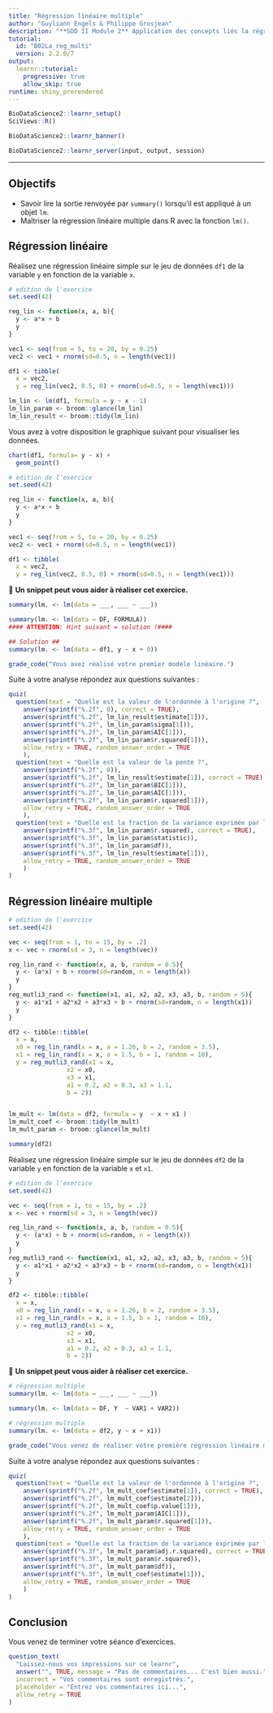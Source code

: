 ```yaml
---
title: "Régression linéaire multiple"
author: "Guyliann Engels & Philippe Grosjean"
description: "**SDD II Module 2** Application des concepts liés la régression linéaire multiple."
tutorial:
  id: "B02La_reg_multi"
  version: 2.2.0/7
output: 
  learnr::tutorial:
    progressive: true
    allow_skip: true
runtime: shiny_prerendered
---
```


```r
BioDataScience2::learnr_setup()
SciViews::R()
```

```r
BioDataScience2::learnr_banner()
```

```r
BioDataScience2::learnr_server(input, output, session)
```

----

## Objectifs

- Savoir lire la sortie renvoyée par `summary()` lorsqu'il est appliqué à un objet `lm`.
- Maîtriser la régression linéaire multiple dans R avec la fonction `lm()`.

## Régression linéaire

Réalisez une régression linéaire simple sur le jeu de données `df1` de la variable `y` en fonction de la variable `x`. 

```r
# edition de l'exercice 
set.seed(42)

reg_lin <- function(x, a, b){
  y <- a*x + b
  y
}

vec1 <- seq(from = 5, to = 20, by = 0.25)
vec2 <- vec1 + rnorm(sd=0.5, n = length(vec1))

df1 <- tibble(
  x = vec2,
  y = reg_lin(vec2, 0.5, 0) + rnorm(sd=0.5, n = length(vec1)))

lm_lin <- lm(df1, formula = y ~ x - 1)
lm_lin_param <- broom::glance(lm_lin)
lm_lin_result <- broom::tidy(lm_lin)
```

Vous avez à votre disposition le graphique suivant pour visualiser les données.

```r
chart(df1, formula= y ~ x) +
  geom_point() 
```

```r
# edition de l'exercice 
set.seed(42)

reg_lin <- function(x, a, b){
  y <- a*x + b
  y
}

vec1 <- seq(from = 5, to = 20, by = 0.25)
vec2 <- vec1 + rnorm(sd=0.5, n = length(vec1))

df1 <- tibble(
  x = vec2,
  y = reg_lin(vec2, 0.5, 0) + rnorm(sd=0.5, n = length(vec1)))
```

💬 **Un snippet peut vous aider à réaliser cet exercice.**

```r
summary(lm. <- lm(data = ___, ___ ~ ___))
```

```r
summary(lm. <- lm(data = DF, FORMULA))
#### ATTENTION: Hint suivant = solution !####
```

```r
## Solution ##
summary(lm. <- lm(data = df1, y ~ x + 0))
```

```r
grade_code("Vous avez réalisé votre premier modèle linéaire.")
```

Suite à votre analyse répondez aux questions suivantes : 

```r
quiz(
  question(text = "Quelle est la valeur de l'ordonnée à l'origine ?",
    answer(sprintf("%.2f", 0), correct = TRUE),
    answer(sprintf("%.2f", lm_lin_result$estimate[1])),
    answer(sprintf("%.2f", lm_lin_param$sigma[1])),
    answer(sprintf("%.2f", lm_lin_param$AIC[1])),
    answer(sprintf("%.2f", lm_lin_param$r.squared[1])),
    allow_retry = TRUE, random_answer_order = TRUE
    ),
  question(text = "Quelle est la valeur de la pente ?",
    answer(sprintf("%.2f", 0)),
    answer(sprintf("%.2f", lm_lin_result$estimate[1]), correct = TRUE),
    answer(sprintf("%.2f", lm_lin_param$BIC[1])),
    answer(sprintf("%.2f", lm_lin_param$AIC[1])),
    answer(sprintf("%.2f", lm_lin_param$r.squared[1])),
    allow_retry = TRUE, random_answer_order = TRUE
    ),
  question(text = "Quelle est la fraction de la variance exprimée par la régression linéaire ?",
    answer(sprintf("%.3f", lm_lin_param$r.squared), correct = TRUE),
    answer(sprintf("%.3f", lm_lin_param$statistic)),
    answer(sprintf("%.3f", lm_lin_param$df)),
    answer(sprintf("%.3f", lm_lin_result$estimate[1])),
    allow_retry = TRUE, random_answer_order = TRUE
    )
)
```

## Régression linéaire multiple

```r
# edition de l'exercice 
set.seed(42)

vec <- seq(from = 1, to = 15, by = .2) 
x <- vec + rnorm(sd = 3, n = length(vec))

reg_lin_rand <- function(x, a, b, random = 0.5){
  y <- (a*x) + b + rnorm(sd=random, n = length(x))
  y 
}
reg_mutli3_rand <- function(x1, a1, x2, a2, x3, a3, b, random = 5){
  y <- a1*x1 + a2*x2 + a3*x3 + b + rnorm(sd=random, n = length(x1))
  y
}

df2 <- tibble::tibble(
  x = x,
  x0 = reg_lin_rand(x = x, a = 1.26, b = 2, random = 3.5),
  x1 = reg_lin_rand(x = x, a = 1.5, b = 1, random = 10),
  y = reg_mutli3_rand(x1 = x,
                x2 = x0, 
                x3 = x1,
                a1 = 0.2, a2 = 0.3, a3 = 1.1,
                b = 2))


lm_mult <- lm(data = df2, formula = y  ~ x + x1 )
lm_mult_coef <- broom::tidy(lm_mult)
lm_mult_param <- broom::glance(lm_mult)
```

```r
summary(df2)
```


Réalisez une régression linéaire simple sur le jeu de données `df2` de la variable `y` en fonction de la variable `x` et `x1`.

```r
# edition de l'exercice 
set.seed(42)

vec <- seq(from = 1, to = 15, by = .2) 
x <- vec + rnorm(sd = 3, n = length(vec))

reg_lin_rand <- function(x, a, b, random = 0.5){
  y <- (a*x) + b + rnorm(sd=random, n = length(x))
  y 
}
reg_mutli3_rand <- function(x1, a1, x2, a2, x3, a3, b, random = 5){
  y <- a1*x1 + a2*x2 + a3*x3 + b + rnorm(sd=random, n = length(x1))
  y
}

df2 <- tibble::tibble(
  x = x,
  x0 = reg_lin_rand(x = x, a = 1.26, b = 2, random = 3.5),
  x1 = reg_lin_rand(x = x, a = 1.5, b = 1, random = 10),
  y = reg_mutli3_rand(x1 = x,
                x2 = x0, 
                x3 = x1,
                a1 = 0.2, a2 = 0.3, a3 = 1.1,
                b = 2))
```

💬 **Un snippet peut vous aider à réaliser cet exercice.**

```r
# régression multiple 
summary(lm. <- lm(data = ___, ___ ~ ___))
```

```r
summary(lm. <- lm(data = DF, Y  ~ VAR1 + VAR2))
```

```r
# régression multiple 
summary(lm. <- lm(data = df2, y ~ x + x1))
```

```r
grade_code("Vous venez de réaliser votre première régression linéaire multiple. Elles n'auront bientôt plus de secret pour vous !")
```

Suite à votre analyse répondez aux questions suivantes : 

```r
quiz(
  question(text = "Quelle est la valeur de l'ordonnée à l'origine ?",
    answer(sprintf("%.2f", lm_mult_coef$estimate[1]), correct = TRUE),
    answer(sprintf("%.2f", lm_mult_coef$estimate[2])),
    answer(sprintf("%.2f", lm_mult_coef$p.value[1])),
    answer(sprintf("%.2f", lm_mult_param$AIC[1])),
    answer(sprintf("%.2f", lm_mult_param$r.squared[1])),
    allow_retry = TRUE, random_answer_order = TRUE
    ),
  question(text = "Quelle est la fraction de la variance exprimée par la régression linéaire ?",
    answer(sprintf("%.3f", lm_mult_param$adj.r.squared), correct = TRUE),
    answer(sprintf("%.3f", lm_mult_param$r.squared)),
    answer(sprintf("%.3f", lm_mult_param$df)),
    answer(sprintf("%.3f", lm_mult_coef$estimate[1])),
    allow_retry = TRUE, random_answer_order = TRUE
    )
)
```

## Conclusion

Vous venez de terminer votre séance d'exercices.

```r
question_text(
  "Laissez-nous vos impressions sur ce learnr",
  answer("", TRUE, message = "Pas de commentaires... C'est bien aussi."),
  incorrect = "Vos commentaires sont enregistrés.",
  placeholder = "Entrez vos commentaires ici...",
  allow_retry = TRUE
)
```
